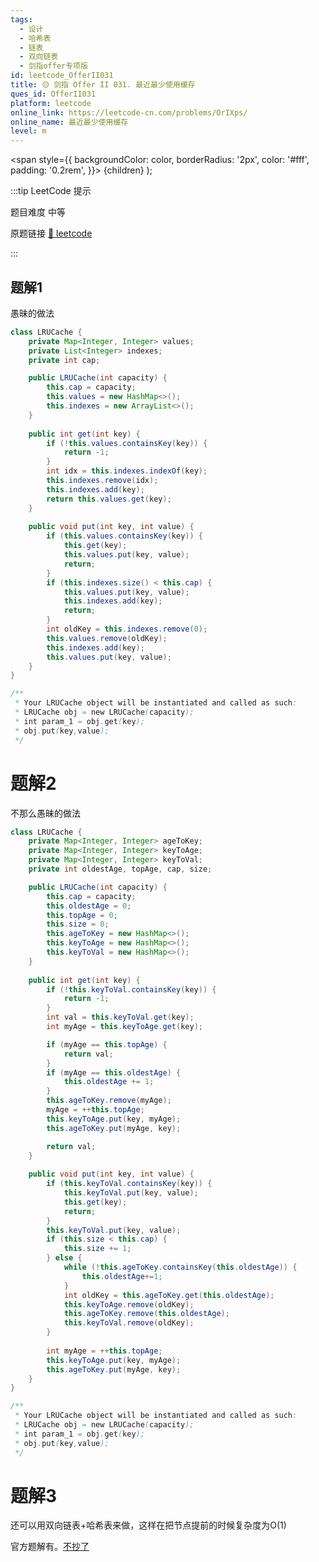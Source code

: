 ```yaml
---
tags:
  - 设计
  - 哈希表
  - 链表
  - 双向链表
  - 剑指offer专项版
id: leetcode_OfferII031
title: 🟡 剑指 Offer II 031. 最近最少使用缓存
ques_id: OfferII031
platform: leetcode
online_link: https://leetcode-cn.com/problems/OrIXps/
online_name: 最近最少使用缓存
level: m
---
```


  <span
    style={{
      backgroundColor: color,
      borderRadius: '2px',
      color: '#fff',
      padding: '0.2rem',
    }}>
    {children}
  </span>
);

:::tip LeetCode 提示

题目难度 <Highlight color="#ffc01e">中等</Highlight>

原题链接 [🔗 leetcode](https://leetcode-cn.com/problems/OrIXps/)

:::

## 题解1

愚昧的做法

```java
class LRUCache {
    private Map<Integer, Integer> values;
    private List<Integer> indexes;
    private int cap;

    public LRUCache(int capacity) {
        this.cap = capacity;
        this.values = new HashMap<>();
        this.indexes = new ArrayList<>();
    }
    
    public int get(int key) {
        if (!this.values.containsKey(key)) {
            return -1;
        }
        int idx = this.indexes.indexOf(key);
        this.indexes.remove(idx);
        this.indexes.add(key);
        return this.values.get(key);
    }
    
    public void put(int key, int value) {
        if (this.values.containsKey(key)) {
            this.get(key);
            this.values.put(key, value);
            return;
        }
        if (this.indexes.size() < this.cap) {
            this.values.put(key, value);
            this.indexes.add(key);
            return;
        }
        int oldKey = this.indexes.remove(0);
        this.values.remove(oldKey);
        this.indexes.add(key);
        this.values.put(key, value);
    }
}

/**
 * Your LRUCache object will be instantiated and called as such:
 * LRUCache obj = new LRUCache(capacity);
 * int param_1 = obj.get(key);
 * obj.put(key,value);
 */
```

# 题解2

不那么愚昧的做法

```java
class LRUCache {
    private Map<Integer, Integer> ageToKey;
    private Map<Integer, Integer> keyToAge;
    private Map<Integer, Integer> keyToVal;
    private int oldestAge, topAge, cap, size;

    public LRUCache(int capacity) {
        this.cap = capacity;
        this.oldestAge = 0;
        this.topAge = 0;
        this.size = 0;
        this.ageToKey = new HashMap<>();
        this.keyToAge = new HashMap<>();
        this.keyToVal = new HashMap<>();
    }
    
    public int get(int key) {
        if (!this.keyToVal.containsKey(key)) {
            return -1;
        }
        int val = this.keyToVal.get(key);
        int myAge = this.keyToAge.get(key);

        if (myAge == this.topAge) {
            return val;
        }
        if (myAge == this.oldestAge) {
            this.oldestAge += 1;
        }
        this.ageToKey.remove(myAge);
        myAge = ++this.topAge;
        this.keyToAge.put(key, myAge);
        this.ageToKey.put(myAge, key);

        return val;
    }
    
    public void put(int key, int value) {
        if (this.keyToVal.containsKey(key)) {
            this.keyToVal.put(key, value);
            this.get(key);
            return;
        }
        this.keyToVal.put(key, value);
        if (this.size < this.cap) {
            this.size += 1;
        } else {
            while (!this.ageToKey.containsKey(this.oldestAge)) {
                this.oldestAge+=1;
            }
            int oldKey = this.ageToKey.get(this.oldestAge);
            this.keyToAge.remove(oldKey);
            this.ageToKey.remove(this.oldestAge);
            this.keyToVal.remove(oldKey);
        }
        
        int myAge = ++this.topAge;
        this.keyToAge.put(key, myAge);
        this.ageToKey.put(myAge, key);
    }
}

/**
 * Your LRUCache object will be instantiated and called as such:
 * LRUCache obj = new LRUCache(capacity);
 * int param_1 = obj.get(key);
 * obj.put(key,value);
 */
```

# 题解3

还可以用双向链表+哈希表来做，这样在把节点提前的时候复杂度为O(1)

官方题解有。[不抄了](https://leetcode-cn.com/problems/lru-cache/solution/lruhuan-cun-ji-zhi-by-leetcode-solution/)
